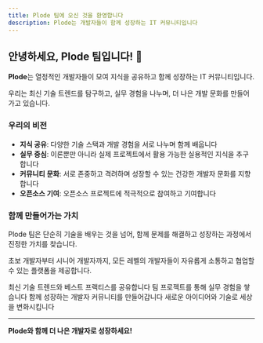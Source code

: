```yaml
---
title: Plode 팀에 오신 것을 환영합니다
description: Plode는 개발자들이 함께 성장하는 IT 커뮤니티입니다
---
```



## 안녕하세요, Plode 팀입니다! 👋

**Plode**는 열정적인 개발자들이 모여 지식을 공유하고 함께 성장하는 IT 커뮤니티입니다.

우리는 최신 기술 트렌드를 탐구하고, 실무 경험을 나누며, 더 나은 개발 문화를 만들어가고 있습니다.

### 우리의 비전

- **지식 공유**: 다양한 기술 스택과 개발 경험을 서로 나누며 함께 배웁니다
- **실무 중심**: 이론뿐만 아니라 실제 프로젝트에서 활용 가능한 실용적인 지식을 추구합니다
- **커뮤니티 문화**: 서로 존중하고 격려하며 성장할 수 있는 건강한 개발자 문화를 지향합니다
- **오픈소스 기여**: 오픈소스 프로젝트에 적극적으로 참여하고 기여합니다

### 함께 만들어가는 가치

Plode 팀은 단순히 기술을 배우는 것을 넘어, 함께 문제를 해결하고 성장하는 과정에서 진정한 가치를 찾습니다.

초보 개발자부터 시니어 개발자까지, 모든 레벨의 개발자들이 자유롭게 소통하고 협업할 수 있는 플랫폼을 제공합니다.

<CardGrid>
  <Card title="📚 학습" icon="open-book">
    최신 기술 트렌드와 베스트 프랙티스를 공유합니다
  </Card>
  <Card title="🤝 협업" icon="puzzle">
    팀 프로젝트를 통해 실무 경험을 쌓습니다
  </Card>
  <Card title="🚀 성장" icon="rocket">
    함께 성장하는 개발자 커뮤니티를 만들어갑니다
  </Card>
  <Card title="💡 혁신" icon="star">
    새로운 아이디어와 기술로 세상을 변화시킵니다
  </Card>
</CardGrid>

---

**Plode와 함께 더 나은 개발자로 성장하세요!**

